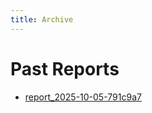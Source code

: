 ```yaml
---
title: Archive
---
```


# Past Reports

- [report_2025-10-05-791c9a7](report_2025-10-05-791c9a7.html)
